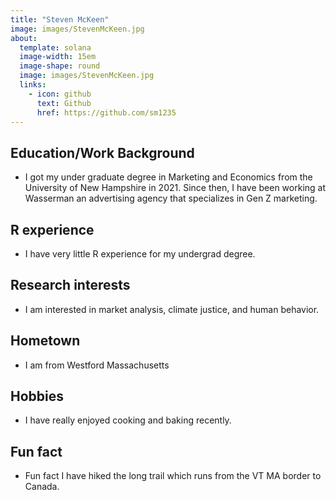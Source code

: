 ```yaml
---
title: "Steven McKeen"
image: images/StevenMcKeen.jpg
about:
  template: solana
  image-width: 15em
  image-shape: round
  image: images/StevenMcKeen.jpg
  links:
    - icon: github
      text: Github
      href: https://github.com/sm1235
---
```

  
## Education/Work Background

- I got my under graduate degree in Marketing and Economics from the University of New Hampshire in 2021. Since then, I have been working at Wasserman an advertising agency that specializes in Gen Z marketing. 

## R experience

-  I have very little R experience for my undergrad degree. 

## Research interests

- I am interested in market analysis, climate justice, and human behavior. 

## Hometown 

- I am from Westford Massachusetts 

## Hobbies

-  I have really enjoyed cooking and baking recently. 

## Fun fact 

- Fun fact I have hiked the long trail which runs from the VT MA border to Canada.

